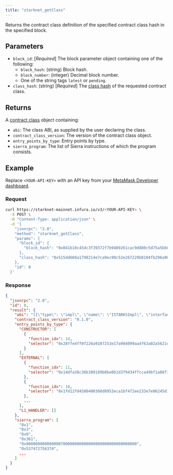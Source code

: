 ```yaml
---
title: "starknet_getClass"
---
```



Returns the contract class definition of the specified contract class hash in the specified block.

## Parameters

- `block_id`: [*Required*] The block parameter object containing one of the following:
  - `block_hash`: (string) Block hash.
  - `block_number`: (integer) Decimal block number.
  - One of the string tags `latest` or `pending`.
- `class_hash`: (string) [*Required*] The
  [class hash](https://docs.starknet.io/documentation/architecture_and_concepts/Smart_Contracts/class-hash/)
  of the requested contract class.

## Returns

A [contract class](https://docs.starknet.io/documentation/architecture_and_concepts/Smart_Contracts/contract-classes/)
object containing:

- `abi`: The class ABI, as supplied by the user declaring the class.
- `contract_class_version`: The version of the contract class object.
- `entry_points_by_type`: Entry points by type.
- `sierra_program`: The list of Sierra instructions of which the program consists.

## Example

Replace `<YOUR-API-KEY>` with an API key from your [MetaMask Developer dashboard](https://infura.io/dashboard).

### Request

<Tabs>
<TabItem value="curl">

```bash
curl https://starknet-mainnet.infura.io/v3/<YOUR-API-KEY> \
  -X POST \
  -H "Content-Type: application/json" \
  -d '{
    "jsonrpc": "2.0",
    "method": "starknet_getClass",
    "params": {
      "block_id": {
        "block_hash": "0x041b10c45dc3f39372f7b9409261cac9d880c5d75a5bb077d028db20b1bd76c4"
      },
      "class_hash": "0x515dd668a1798214e7ca9ec90c52e267229b8104fb296a90f20b6f70baaef53"
    },
    "id": 0
  }'
```

</TabItem>
</Tabs>

### Response

<Tabs>
<TabItem value="JSON">

```json
{
  "jsonrpc": "2.0",
  "id": 0,
  "result": {
    "abi": "[{\"type\": \"impl\", \"name\": \"ISTARKSImpl\", \"interface_name\": \"ins::ins::ISTARKS\"}, {\"type\": \"interface\", \"name\": \"ins::ins::ISTARKS\", \"items\": [{\"type\": \"function\", \"name\": \"get_total_supply\", \"inputs\": [{\"name\": \"tick\", \"type\": \"core::felt252\"}], \"outputs\": [{\"type\": \"core::integer::u128\"}], \"state_mutability\": \"view\"}, {\"type\": \"function\", \"name\": \"get_max_supply\", \"inputs\": [{\"name\": \"tick\", \"type\": \"core::felt252\"}], \"outputs\": [{\"type\": \"core::integer::u128\"}], \"state_mutability\": \"view\"}, {\"type\": \"function\", \"name\": \"balance_of\", \"inputs\": [{\"name\": \"tick\", \"type\": \"core::felt252\"}, {\"name\": \"account\", \"type\": \"core::starknet::contract_address::ContractAddress\"}], \"outputs\": [{\"type\": \"core::integer::u128\"}], \"state_mutability\": \"view\"}, {\"type\": \"function\", \"name\": \"allowance\", \"inputs\": [{\"name\": \"tick\", \"type\": \"core::felt252\"}, {\"name\": \"owner\", \"type\": \"core::starknet::contract_address::ContractAddress\"}, {\"name\": \"spender\", \"type\": \"core::starknet::contract_address::ContractAddress\"}], \"outputs\": [{\"type\": \"core::integer::u128\"}], \"state_mutability\": \"view\"}, {\"type\": \"function\", \"name\": \"get_holders\", \"inputs\": [{\"name\": \"tick\", \"type\": \"core::felt252\"}], \"outputs\": [{\"type\": \"core::integer::u128\"}], \"state_mutability\": \"view\"}, {\"type\": \"function\", \"name\": \"transfer\", \"inputs\": [{\"name\": \"tick\", \"type\": \"core::felt252\"}, {\"name\": \"recipient\", \"type\": \"core::starknet::contract_address::ContractAddress\"}, {\"name\": \"amount\", \"type\": \"core::integer::u128\"}], \"outputs\": [], \"state_mutability\": \"external\"}, {\"type\": \"function\", \"name\": \"transfer_from\", \"inputs\": [{\"name\": \"tick\", \"type\": \"core::felt252\"}, {\"name\": \"sender\", \"type\": \"core::starknet::contract_address::ContractAddress\"}, {\"name\": \"recipient\", \"type\": \"core::starknet::contract_address::ContractAddress\"}, {\"name\": \"amount\", \"type\": \"core::integer::u128\"}], \"outputs\": [], \"state_mutability\": \"external\"}, {\"type\": \"function\", \"name\": \"approve\", \"inputs\": [{\"name\": \"tick\", \"type\": \"core::felt252\"}, {\"name\": \"spender\", \"type\": \"core::starknet::contract_address::ContractAddress\"}, {\"name\": \"amount\", \"type\": \"core::integer::u128\"}], \"outputs\": [], \"state_mutability\": \"external\"}, {\"type\": \"function\", \"name\": \"increase_allowance\", \"inputs\": [{\"name\": \"tick\", \"type\": \"core::felt252\"}, {\"name\": \"spender\", \"type\": \"core::starknet::contract_address::ContractAddress\"}, {\"name\": \"added_value\", \"type\": \"core::integer::u128\"}], \"outputs\": [], \"state_mutability\": \"external\"}, {\"type\": \"function\", \"name\": \"decrease_allowance\", \"inputs\": [{\"name\": \"tick\", \"type\": \"core::felt252\"}, {\"name\": \"spender\", \"type\": \"core::starknet::contract_address::ContractAddress\"}, {\"name\": \"subtracted_value\", \"type\": \"core::integer::u128\"}], \"outputs\": [], \"state_mutability\": \"external\"}, {\"type\": \"function\", \"name\": \"Inscribe\", \"inputs\": [{\"name\": \"tick\", \"type\": \"core::felt252\"}], \"outputs\": [], \"state_mutability\": \"external\"}, {\"type\": \"function\", \"name\": \"Deploy\", \"inputs\": [{\"name\": \"tick\", \"type\": \"core::felt252\"}, {\"name\": \"maxSupply\", \"type\": \"core::integer::u128\"}, {\"name\": \"maxPerMint\", \"type\": \"core::integer::u128\"}], \"outputs\": [], \"state_mutability\": \"external\"}, {\"type\": \"function\", \"name\": \"get_tick_counter\", \"inputs\": [], \"outputs\": [{\"type\": \"core::integer::u128\"}], \"state_mutability\": \"view\"}, {\"type\": \"function\", \"name\": \"get_ticks\", \"inputs\": [], \"outputs\": [{\"type\": \"core::array::Array::\u003ccore::integer::u128\u003e\"}], \"state_mutability\": \"view\"}]}, {\"type\": \"constructor\", \"name\": \"constructor\", \"inputs\": [{\"name\": \"_admin\", \"type\": \"core::starknet::contract_address::ContractAddress\"}, {\"name\": \"_ff\", \"type\": \"core::starknet::contract_address::ContractAddress\"}, {\"name\": \"_eth\", \"type\": \"core::starknet::contract_address::ContractAddress\"}, {\"name\": \"_firstTick\", \"type\": \"core::felt252\"}, {\"name\": \"_firstTickSupply\", \"type\": \"core::integer::u128\"}, {\"name\": \"_firstTickPerMint\", \"type\": \"core::integer::u128\"}]}, {\"type\": \"event\", \"name\": \"ins::ins::STARKS::Transfer\", \"kind\": \"struct\", \"members\": [{\"name\": \"tick\", \"type\": \"core::felt252\", \"kind\": \"data\"}, {\"name\": \"from\", \"type\": \"core::starknet::contract_address::ContractAddress\", \"kind\": \"data\"}, {\"name\": \"to\", \"type\": \"core::starknet::contract_address::ContractAddress\", \"kind\": \"data\"}, {\"name\": \"value\", \"type\": \"core::integer::u128\", \"kind\": \"data\"}]}, {\"type\": \"event\", \"name\": \"ins::ins::STARKS::Approval\", \"kind\": \"struct\", \"members\": [{\"name\": \"tick\", \"type\": \"core::felt252\", \"kind\": \"data\"}, {\"name\": \"owner\", \"type\": \"core::starknet::contract_address::ContractAddress\", \"kind\": \"data\"}, {\"name\": \"spender\", \"type\": \"core::starknet::contract_address::ContractAddress\", \"kind\": \"data\"}, {\"name\": \"value\", \"type\": \"core::integer::u128\", \"kind\": \"data\"}]}, {\"type\": \"event\", \"name\": \"ins::ins::STARKS::Deploy\", \"kind\": \"struct\", \"members\": [{\"name\": \"tick\", \"type\": \"core::felt252\", \"kind\": \"data\"}, {\"name\": \"maxSupply\", \"type\": \"core::integer::u128\", \"kind\": \"data\"}, {\"name\": \"maxPerMint\", \"type\": \"core::integer::u128\", \"kind\": \"data\"}]}, {\"type\": \"event\", \"name\": \"ins::ins::STARKS::Event\", \"kind\": \"enum\", \"variants\": [{\"name\": \"Transfer\", \"type\": \"ins::ins::STARKS::Transfer\", \"kind\": \"nested\"}, {\"name\": \"Approval\", \"type\": \"ins::ins::STARKS::Approval\", \"kind\": \"nested\"}, {\"name\": \"Deploy\", \"type\": \"ins::ins::STARKS::Deploy\", \"kind\": \"nested\"}]}]",
    "contract_class_version": "0.1.0",
    "entry_points_by_type": {
      "CONSTRUCTOR": [
        {
          "function_idx": 14,
          "selector": "0x28ffe4ff0f226a9107253e17a904099aa4f63a02a5621de0576e5aa71bc5194"
        }
      ],
      "EXTERNAL": [
        {
          "function_idx": 11,
          "selector": "0x14dfa38c36b389189b8be0b1d3f9434ffcca49bf1a88f3658579d23d16368f"
        },
        {
          "function_idx": 10,
          "selector": "0x1fd12fd4580400368d8953eca1bf472ee233e7e06245d1ef8c176ff12bd3c4"
        },
        ...
      ],
      "L1_HANDLER": []
    },
    "sierra_program": [
      "0x1",
      "0x3",
      "0x0",
      "0x361",
      "0x800000000000000700000000000000000000000000000000",
      "0x537472756374",
      ...
    ]
  }
}
```

</TabItem>
</Tabs>
